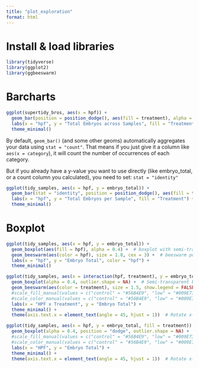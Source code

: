 ```yaml
---
title: "plot_exploration"
format: html
---
```

# Install & load libraries
```r
library(tidyverse)
library(ggplot2)
library(ggbeeswarm)
```


# Barcharts

```r
ggplot(supertidy_bros, aes(x = hpf)) +
  geom_bar(position = position_dodge(), aes(fill = treatment), alpha = 0.5) +
  labs(x = "hpf", y = "Total Embryos across Samples", fill = "Treatment") +
  theme_minimal()
```

By default, `geom_bar()` (and some other geoms) automatically aggregates your data using `stat = "count"`. That means if you just give it a column like `aes(x = category`), it will count the number of occurrences of each category.

But if you already have a y-value you want to use directly (like embryo_total, or a count column you calculated), you need to set: `stat = "identity"`

```r
ggplot(tidy_samples, aes(x = hpf, y = embryo_total)) +
  geom_bar(stat = "identity", position = position_dodge(), aes(fill = treatment), alpha = 0.5) +
  labs(x = "hpf", y = "Total Embryos per Sample", fill = "Treatment") +
  theme_minimal()
```


# Boxplot

```r
ggplot(tidy_samples, aes(x = hpf, y = embryo_total)) +
  geom_boxplot(aes(fill = hpf), alpha = 0.4) +  # boxplot with semi-transparent fill
  geom_beeswarm(aes(color = hpf), size = 1.8, cex = 3) +  # beeswarm points
  labs(x = "hpf", y = "Embryo Total", color = "hpf") +
  theme_minimal()
```


```r
ggplot(tidy_samples, aes(x = interaction(hpf, treatment), y = embryo_total, fill = treatment)) +
  geom_boxplot(alpha = 0.4, outlier.shape = NA) +  # Semi-transparent boxplots
  geom_beeswarm(aes(color = treatment), size = 1.5, show.legend = FALSE) +  # Beeswarm points
  #scale_fill_manual(values = c("control" = "#56B4E9", "low" = "#009E73", "mid" = "#E69F00", "high" = "#D55E00")) +
  #scale_color_manual(values = c("control" = "#56B4E9", "low" = "#009E73", "mid" = "#E69F00", "high" = "#D55E00")) +
  labs(x = "HPF x Treatment", y = "Embryo Total") +
  theme_minimal() +
  theme(axis.text.x = element_text(angle = 45, hjust = 1))  # Rotate x-axis labels for better readability

```
```r
ggplot(tidy_samples, aes(x = hpf, y = embryo_total, fill = treatment)) +
  geom_boxplot(alpha = 0.4, position = "dodge", outlier.shape = NA) +  # Boxplots side by side
  #scale_fill_manual(values = c("control" = "#56B4E9", "low" = "#009E73", "mid" = "#E69F00", "high" = "#D55E00")) +
  #scale_color_manual(values = c("control" = "#56B4E9", "low" = "#009E73", "mid" = "#E69F00", "high" = "#D55E00")) +
  labs(x = "HPF", y = "Embryo Total") +
  theme_minimal() +
  theme(axis.text.x = element_text(angle = 45, hjust = 1))  # Rotate x-axis labels

```



